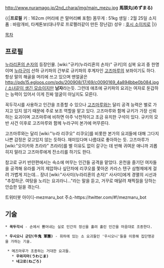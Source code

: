 http://www.nuramago.jp/2nd_chara/img/main_mezu.jpg
'''馬頭丸(めずまる)'''

{{|'''프로필'''
키 : 162cm (머리에 쓴 말머리뼈 포함) 
몸무게 : 51kg
생일 : 2월 25일
소지품 : 바람개비, 타케톤보(대나무로 프로펠러같이 만든 장난감)
성우 : [[호시 소이치로]]
|}}

[[목차]]

== 프로필 ==
[[누라리횬의 손자]]의 등장인물. [wiki:"규키(누라리횬의 손자)" 규키]의 심복 요괴 중 한명이며 [[누라구미]] 산하 규키파의 간부로 규키파의 후계자인 [[고즈마루]]의 보좌이기도 하다. 항상 말의 해골을 머리에 쓰고 있으며 맨얼굴은 [[http://pds15.egloos.com/pds/200908/17/69/c0090169_4a894bbe0b084.jpg/ 소녀같이 생긴 모습]]이지만 '''남자'''라는듯. 그런데 애초에 규키파의 요괴는 여자로 둔갑하는 능력이 있어서 이게 진짜 얼굴이 아닐지도 모른다.

꼭두각시를 사용하고 인간을 조종할 수 있으나 [[고즈마루]]와는 달리 공격 능력은 별로 가지고 있지 않기 때문에 주로 보조 역할을 맡고 있다. 고즈마루와 함께 규키가 가장 신뢰하는 요괴이며 고즈마루에 비하면 아주 낙천적이고 조금 유치한 구석이 있다. 규키의 모반 사건 이후로 고즈마루와 함께 누라구미 본가에 머무른다. 

고즈마루와는 달리 [wiki:"누라 리쿠오" 리쿠오]를 비롯한 본가의 요괴들에 대해 그다지 나쁜 감정은 갖고있지 않는 듯하다. 재미있다며 나름대로 좋아하는 듯. 고즈마루가 [wiki:"오이카와 츠라라" 츠라라]를 별 이유도 없이 갈구는 데 반해 귀여운 애니까 괴롭히지 말라고 고즈마루에게 잔소리를 하기도 한다.

참고로 규키 반란편에서는 숙소에 머무는 인간들 공격을 맡았다. 온천을 즐기던 여자들을 공격해 유라를 거의 제압하나 싶던차에 리쿠오를 쫓아온 카라스 텐구 삼형제에게 걸려 가볍게 지는데... 장녀 [wiki:"사사미(누라리횬의 손자)" 사사미]에게 경멸의 시선과 "추잡하군. 여탕을 노리는 요괴라니..."라는 말을 듣고, 거꾸로 매달려 채찍질을 당하는 안습한 일을 겪는다.

트위터봇
아이디-mezmaru_bot
주소-https://twitter.com/#!/mezmaru_bot
== 기술 ==
 * '''꼭두각시''' - 손에서 뿜어내는 실로 인간의 정신을 홀려 홀린 인간을 마음대로 조종한다.

 * '''우시오니 군단(牛鬼 軍團)''' - 휘하에 있는 소 요괴들인 '우시오니'들을 이용해 집단맹공을 가하는 기술.

  * 메즈마루가 조종하는 거대한 요괴들. 
    * '''우와지마(うわじま)'''
    * '''네고로(ねごろ)'''
